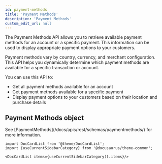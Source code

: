 ```yaml
---
id: payment-methods
title: 'Payment Methods'
description: 'Payment Methods'
custom_edit_url: null
---
```


<p>
  The Payment Methods API allows you to retrieve available payment methods for an account or a
  specific payment. This information can be used to display appropriate payment options to your
  customers.
</p>
<p>
  Payment methods vary by country, currency, and merchant configuration. This API helps you
  dynamically determine which payment methods are available for a specific transaction or account.
</p>
<p>You can use this API to:</p>
<ul>
  <li>Get all payment methods available for an account</li>
  <li>Get payment methods available for a specific payment</li>
  <li>Display payment options to your customers based on their location and purchase details</li>
</ul>
<h2>Payment Methods object</h2>
See [PaymentMethods](/docs/apis/rest/schemas/paymentmethods/) for more information.

```mdx-code-block
import DocCardList from '@theme/DocCardList';
import {useCurrentSidebarCategory} from '@docusaurus/theme-common';

<DocCardList items={useCurrentSidebarCategory().items}/>
```
